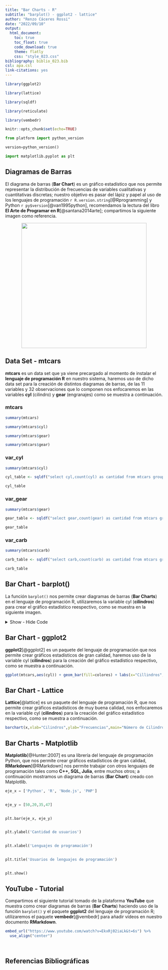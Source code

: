 ---
title: "Bar Charts - R"
subtitle: "barplot() - ggplot2 - lattice"
author: "Renzo Cáceres Rossi"
date: "2022/09/10"
output:
  html_document:
    toc: true
    toc_float: true
    code_download: true
    theme: flatly
    css: "style_023.css"
bibliography: biblio_023.bib
csl: apa.csl
link-citations: yes
---

<!-- RMarkdown nos permite crear documentos reproducibles en formatos HTML,PDF, Word entre otros -->

```{r setup,include=FALSE}

library(ggplot2)

library(lattice)

library(sqldf)

library(reticulate)

library(vembedr)

knitr::opts_chunk$set(echo=TRUE)
```

```{python,include=FALSE}
from platform import python_version

version=python_version()

import matplotlib.pyplot as plt

```


## Diagramas de Barras 

El diagrama de barras (**Bar Chart**) es un gráfico estadístico que nos permite representar la distribución de frecuencias de variables cualitativas y cuantitativas discretas; nuestro objetivo es pasar del lápiz y papel al uso de los lenguajes de programación `r R.version.string`[@Rprogramming] y Python `r py$version`[@van1995python], recomendamos la lectura del libro **El Arte de Programar en R**[@santana2014arte]; compartimos la siguiente imagen como referencia.


<center>

![](diagrama_barras_amano.jpg){width=400}

</center>


## Data Set - mtcars {.tabset .tabset-pills}

**mtcars** es un data set que ya viene precargado al momento de instalar el **lenguaje de programación R** en nuestro sistema, haremos uso de dicho data set para la creación de distintos diagramas de barras, de las 11 variables y 32 observaciones que lo componen nos enfocaremos en las variables **cyl** (cilindro) y **gear** (engranajes) como se muestra a continuación.


### mtcars
```{r}
summary(mtcars)

summary(mtcars$cyl)

summary(mtcars$gear)

summary(mtcars$gear)

```


### var_cyl {.active}

```{r}

summary(mtcars$cyl)

cyl_table <- sqldf("select cyl,count(cyl) as cantidad from mtcars group by cyl")

cyl_table

```


### var_gear

```{r}
summary(mtcars$gear)

gear_table <- sqldf("select gear,count(gear) as cantidad from mtcars group by gear")

gear_table

```


### var_carb

```{r}
summary(mtcars$carb)

carb_table <- sqldf("select carb,count(carb) as cantidad from mtcars group by carb")

carb_table
```


## Bar Chart - barplot()

La función  `barplot()` nos permite crear diagramas de barras (**Bar Charts**) en el lenguaje de programación R, utilizaremos la variable cyl (**cilindros**) para crear el gráfico estadístico reespectivo, como se muestra en la siguiente imagen.

<details> <summary>Show - Hide Code</summary>

```{r barplot,fig.align='center'}

x <- table(mtcars$cyl)

colores <- c("orange","blue","purple")

barplot(x,xlab="Cilindros",ylab="Frecuencias",main="Número de Cilindros",col=colores)


```

</details>

## Bar Chart - ggplot2

**ggplot2**[@ggplot2] es un paquete del lenguaje de programación que nos permite crear gráficos estadísticos de gran calidad, haremos uso de la variable cyl (**cilindros**) para la creación del gráfico estadístico respectivo, como se muestra a continuación.

```{r ggplop2,fig.align='center'}

ggplot(mtcars,aes(cyl)) + geom_bar(fill=colores) + labs(x="Cillindros",y="Frecuencias",title="Número de Cilindros") + theme_dark()


```


## Bar Chart - Lattice

**Lattice**[@lattice] es un paquete del lenguaje de programación R, que nos permite crear gráficos estadísticos de muy buena calidad, nos enfocaremos en la variable cyl (**cilindros**) para la creación del gráfico estadístico respectivo, como se muestra a continuación.


```{r lattice,fig.align='center'}

barchart(x,xlab="Cilindros",ylab="Frecuencias",main="Número de Cilindros",col=colores,horizontal=FALSE)


```


## Bar Charts - Matplotlib

**Matplotlib**[@Hunter:2007] es una librería del lenguaje de programación Python, que nos permite crear gráficos estadísticos de gran calidad, **RMarkdown**[@RMarkdown] nos permite trabajar con otros lenguajes de programación tales como **C++, SQL, Julia**, entre muchos otros; a continuación mostramos un diagrama de barras (**Bar Chart**) creado con Matplotlib.

```{python,results='hide',collapse=TRUE,fig.align="center"}

eje_x = ['Python', 'R', 'Node.js', 'PHP']
 

eje_y = [50,20,35,47]
 

plt.bar(eje_x, eje_y)
 

plt.ylabel('Cantidad de usuarios')
 

plt.xlabel('Lenguajes de programación')
 

plt.title('Usuarios de lenguajes de programación')
 

plt.show()

```


## YouTube - Tutorial

Compartimos el siguiente tutorial tomado de la plataforma **YouTube** que muestra como crear diagramas de barras (**Bar Charts**) haciendo uso de la función `barplot()` y el paquete **ggplot2** del lenguaje de programación R; utilizaremos el paquete **vembedr**[@vembedr] para añadir vídeos en nuestro documento **RMarkdown**.

```{r}
embed_url("https://www.youtube.com/watch?v=EkxRj02iaLk&t=6s") %>% 
  use_align("center")

```

<br>

## Referencias Bibliográficas




<div class="tocify-extend-page" data-unique="tocify-extend-page" style="height: 0;"></div>












